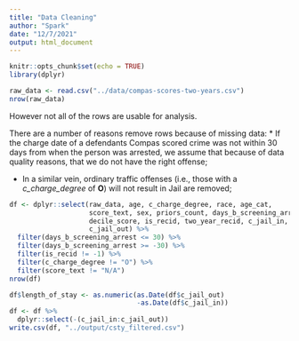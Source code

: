 ```yaml
---
title: "Data Cleaning"
author: "Spark"
date: "12/7/2021"
output: html_document
---
```


```r
knitr::opts_chunk$set(echo = TRUE)
library(dplyr)
```

```r
raw_data <- read.csv("../data/compas-scores-two-years.csv")
nrow(raw_data)
```

However not all of the rows are usable for analysis.

There are a number of reasons remove rows because of missing data:
* If the charge date of a defendants Compas scored crime was not within 30 days from when the person was arrested, we assume that because of data quality reasons, that we do not have the right offense;

* In a similar vein, ordinary traffic offenses (i.e., those with a *c_charge_degree* of **O**) will not result in Jail are removed;

```r
df <- dplyr::select(raw_data, age, c_charge_degree, race, age_cat,
                    score_text, sex, priors_count, days_b_screening_arrest,
                    decile_score, is_recid, two_year_recid, c_jail_in,
                    c_jail_out) %>%
  filter(days_b_screening_arrest <= 30) %>%
  filter(days_b_screening_arrest >= -30) %>%
  filter(is_recid != -1) %>%
  filter(c_charge_degree != "O") %>%
  filter(score_text != "N/A")
nrow(df)

df$length_of_stay <- as.numeric(as.Date(df$c_jail_out) 
                                -as.Date(df$c_jail_in))
df <- df %>%
  dplyr::select(-(c_jail_in:c_jail_out))
write.csv(df, "../output/csty_filtered.csv")
```

